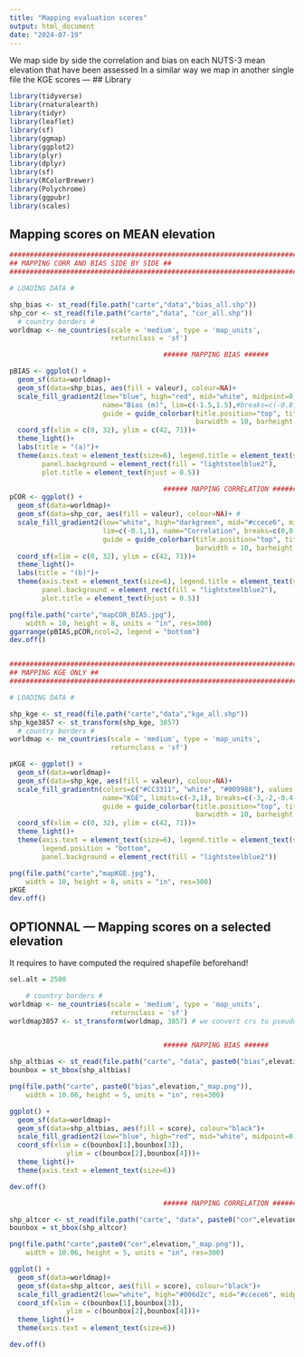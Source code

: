 ```yaml
---
title: "Mapping evaluation scores"
output: html_document
date: "2024-07-19"
---
```

We map side by side the correlation and bias on each NUTS-3 mean elevation that have been assessed
In a similar way we map in another single file the KGE scores
---
## Library

```r

library(tidyverse)
library(rnaturalearth)
library(tidyr)
library(leaflet)
library(sf)
library(ggmap)
library(ggplot2)
library(plyr)
library(dplyr)
library(sf)
library(RColorBrewer)
library(Polychrome)
library(ggpubr)
library(scales)

```

## Mapping scores on MEAN elevation

```r


####################################################################################
## MAPPING CORR AND BIAS SIDE BY SIDE ##
####################################################################################

# LOADING DATA #

shp_bias <- st_read(file.path("carte","data","bias_all.shp")) 
shp_cor <- st_read(file.path("carte","data", "cor_all.shp")) 
  # country borders #
worldmap <- ne_countries(scale = 'medium', type = 'map_units',
                         returnclass = 'sf')

                                      ###### MAPPING BIAS ######

pBIAS <- ggplot() +
  geom_sf(data=worldmap)+
  geom_sf(data=shp_bias, aes(fill = valeur), colour=NA)+
  scale_fill_gradient2(low="blue", high="red", mid="white", midpoint=0, 
                       name="Bias (m)", lim=c(-1.5,1.5),#breaks=c(-0.8,-0.5,0,0.5,0.8),
                       guide = guide_colorbar(title.position="top", title.hjust=0.5, 
                                              barwidth = 10, barheight = 0.5))+
  coord_sf(xlim = c(0, 32), ylim = c(42, 71))+ 
  theme_light()+
  labs(title = "(a)")+
  theme(axis.text = element_text(size=6), legend.title = element_text(size=10), legend.position = "bottom",
        panel.background = element_rect(fill = "lightsteelblue2"),
        plot.title = element_text(hjust = 0.5))

                                      ###### MAPPING CORRELATION ######
pCOR <- ggplot() +
  geom_sf(data=worldmap)+
  geom_sf(data=shp_cor, aes(fill = valeur), colour=NA)+ #
  scale_fill_gradient2(low="white", high="darkgreen", mid="#ccece6", midpoint=0.5, 
                       lim=c(-0.1,1), name="Correlation", breaks=c(0,0.2,0.4,0.6,0.8,1),
                       guide = guide_colorbar(title.position="top", title.hjust=0.5, 
                                              barwidth = 10, barheight = 0.5))+ 
  coord_sf(xlim = c(0, 32), ylim = c(42, 71))+ 
  theme_light()+
  labs(title = "(b)")+
  theme(axis.text = element_text(size=6), legend.title = element_text(size=10), legend.position = "bottom",
        panel.background = element_rect(fill = "lightsteelblue2"),
        plot.title = element_text(hjust = 0.5))

png(file.path("carte","mapCOR_BIAS.jpg"), 
    width = 10, height = 8, units = "in", res=300)
ggarrange(pBIAS,pCOR,ncol=2, legend = "bottom")
dev.off()


####################################################################################
## MAPPING KGE ONLY ##
####################################################################################

# LOADING DATA #

shp_kge <- st_read(file.path("carte","data","kge_all.shp")) 
shp_kge3857 <- st_transform(shp_kge, 3857)
  # country borders #
worldmap <- ne_countries(scale = 'medium', type = 'map_units',
                         returnclass = 'sf')

pKGE <- ggplot() +
  geom_sf(data=worldmap)+
  geom_sf(data=shp_kge, aes(fill = valeur), colour=NA)+
  scale_fill_gradientn(colors=c("#CC3311", "white", "#009988"), values = rescale(c(-3,-0.4,1)),
                       name="KGE", limits=c(-3,1), breaks=c(-3,-2,-0.4,1),
                       guide = guide_colorbar(title.position="top", title.hjust=0.5, 
                                              barwidth = 10, barheight = 0.5))+
  coord_sf(xlim = c(0, 32), ylim = c(42, 71))+ 
  theme_light()+
  theme(axis.text = element_text(size=6), legend.title = element_text(size=10), 
        legend.position = "bottom",
        panel.background = element_rect(fill = "lightsteelblue2"))

png(file.path("carte","mapKGE.jpg"), 
    width = 10, height = 8, units = "in", res=300)
pKGE
dev.off()

```

## OPTIONNAL --- Mapping scores on a selected elevation
It requires to have computed the required shapefile beforehand!

```r

sel.alt = 2500

    # country borders #
worldmap <- ne_countries(scale = 'medium', type = 'map_units',
                         returnclass = 'sf')
worldmap3857 <- st_transform(worldmap, 3857) # we convert crs to pseudo mercator


                                      ###### MAPPING BIAS ######

shp_altbias <- st_read(file.path("carte", "data", paste0("bias",elevation,".shp"))) 
bounbox = st_bbox(shp_altbias)

png(file.path("carte", paste0("bias",elevation,"_map.png")), 
    width = 10.06, height = 5, units = "in", res=300)

ggplot() +
  geom_sf(data=worldmap)+
  geom_sf(data=shp_altbias, aes(fill = score), colour="black")+
  scale_fill_gradient2(low="blue", high="red", mid="white", midpoint=0, n.breaks=8, name="Bias")+
  coord_sf(xlim = c(bounbox[1],bounbox[3]), 
              ylim = c(bounbox[2],bounbox[4]))+ 
  theme_light()+
  theme(axis.text = element_text(size=6))

dev.off()

                                      ###### MAPPING CORRELATION ######

shp_altcor <- st_read(file.path("carte", "data", paste0("cor",elevation,".shp"))) 
bounbox = st_bbox(shp_altcor)

png(file.path("carte",paste0("cor",elevation,"_map.png")), 
    width = 10.06, height = 5, units = "in", res=300)

ggplot() +
  geom_sf(data=worldmap)+
  geom_sf(data=shp_altcor, aes(fill = score), colour="black")+
  scale_fill_gradient2(low="white", high="#006d2c", mid="#ccece6", midpoint=0.5, n.breaks=8, name="Correlation")+
  coord_sf(xlim = c(bounbox[1],bounbox[3]), 
              ylim = c(bounbox[2],bounbox[4]))+ 
  theme_light()+
  theme(axis.text = element_text(size=6))

dev.off()

```


